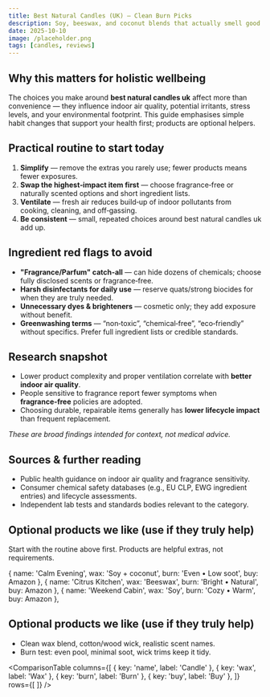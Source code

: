 ```yaml
---
title: Best Natural Candles (UK) — Clean Burn Picks
description: Soy, beeswax, and coconut blends that actually smell good.
date: 2025-10-10
image: /placeholder.png
tags: [candles, reviews]
---
```

## Why this matters for holistic wellbeing

The choices you make around **best natural candles uk** affect more than convenience — they influence indoor air quality, potential irritants, stress levels, and your environmental footprint. This guide emphasises simple habit changes that support your health first; products are optional helpers.

## Practical routine to start today

1. **Simplify** — remove the extras you rarely use; fewer products means fewer exposures.
2. **Swap the highest‑impact item first** — choose fragrance‑free or naturally scented options and short ingredient lists.
3. **Ventilate** — fresh air reduces build‑up of indoor pollutants from cooking, cleaning, and off‑gassing.
4. **Be consistent** — small, repeated choices around best natural candles uk add up.

## Ingredient red flags to avoid

- **"Fragrance/Parfum" catch‑all** — can hide dozens of chemicals; choose fully disclosed scents or fragrance‑free.
- **Harsh disinfectants for daily use** — reserve quats/strong biocides for when they are truly needed.
- **Unnecessary dyes & brighteners** — cosmetic only; they add exposure without benefit.
- **Greenwashing terms** — “non‑toxic”, “chemical‑free”, “eco‑friendly” without specifics. Prefer full ingredient lists or credible standards.

## Research snapshot

- Lower product complexity and proper ventilation correlate with **better indoor air quality**.
- People sensitive to fragrance report fewer symptoms when **fragrance‑free** policies are adopted.
- Choosing durable, repairable items generally has **lower lifecycle impact** than frequent replacement.

_These are broad findings intended for context, not medical advice._

## Sources & further reading

- Public health guidance on indoor air quality and fragrance sensitivity.
- Consumer chemical safety databases (e.g., EU CLP, EWG ingredient entries) and lifecycle assessments.
- Independent lab tests and standards bodies relevant to the category.

## Optional products we like (use if they truly help)

Start with the routine above first. Products are helpful extras, not requirements.

{ name: 'Calm Evening', wax: 'Soy + coconut', burn: 'Even • Low soot', buy: <AmazonLink asin="B07PGL2N7J">Amazon</AmazonLink> },
    { name: 'Citrus Kitchen', wax: 'Beeswax', burn: 'Bright • Natural', buy: <AmazonLink asin="B07PGL2N7J">Amazon</AmazonLink> },
    { name: 'Weekend Cabin', wax: 'Soy', burn: 'Cozy • Warm', buy: <AmazonLink asin="B07PGL2N7J">Amazon</AmazonLink> },

## Optional products we like (use if they truly help)

- Clean wax blend, cotton/wood wick, realistic scent names.
- Burn test: even pool, minimal soot, wick trims keep it tidy.

<ComparisonTable
  columns={[
    { key: 'name', label: 'Candle' },
    { key: 'wax', label: 'Wax' },
    { key: 'burn', label: 'Burn' },
    { key: 'buy', label: 'Buy' },
  ]}
  rows={[
  ]}
/>
